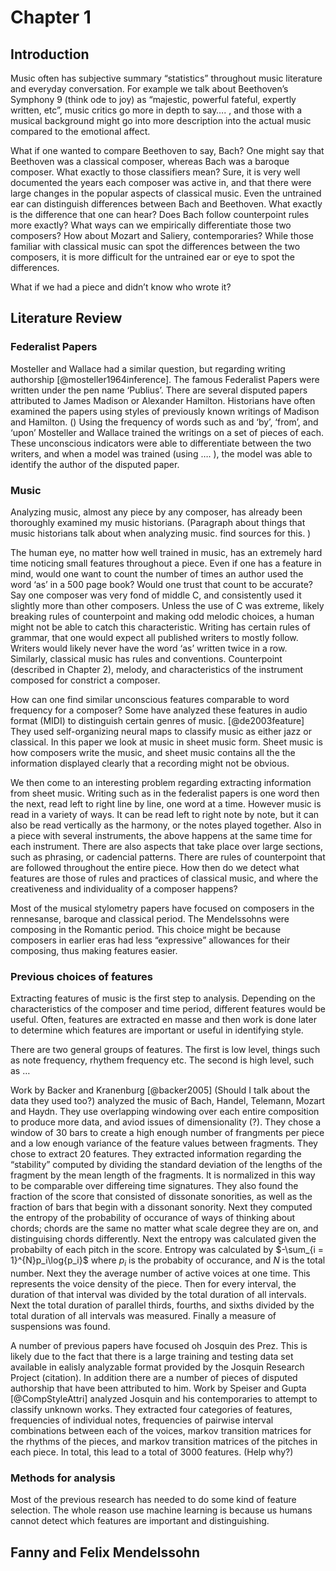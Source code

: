 # Chapter 1

## Introduction

Music often has subjective summary "statistics" throughout music literature and everyday conversation. For example we talk about Beethoven's Symphony 9 (think ode to joy) as "majestic, powerful fateful, expertly written, etc", music critics go more in depth to say.... , and those with a musical background might go into more description into the actual music compared to the emotional affect. 

What if one wanted to compare Beethoven to say, Bach? One might say that Beethoven was a classical composer, whereas Bach was a baroque composer. What exactly to those classifiers mean? Sure, it is very well documented the years each composer was active in, and that there were large changes in the popular aspects of classical music. Even the untrained ear can distinguish differences between Bach and Beethoven. What exactly is the difference that one can hear? Does Bach follow counterpoint rules more exactly? What ways can we empirically differentiate those two composers? How about Mozart and Saliery, contemporaries? While those familiar with classical music can spot the differences between the two composers, it is more difficult for the untrained ear or eye to spot the differences. 

What if we had a piece and didn't know who wrote it? 

## Literature Review

### Federalist Papers

Mosteller and Wallace had a similar question, but regarding writing authorship [@mosteller1964inference]. The famous Federalist Papers were written under the pen name 'Publius'. There are several disputed papers attributed to James Madison or Alexander Hamilton.  Historians have often examined the papers using styles of previously known writings of Madison and Hamilton. () Using the frequency of words such as and 'by', 'from', and 'upon' Mosteller and Wallace trained the writings on a set of pieces of each. These unconscious indicators were able to differentiate between the two writers, and when a model was trained (using .... ), the model was able to identify the author of the disputed paper.

### Music

Analyzing music, almost any piece by any composer, has already been thoroughly examined my music historians. (Paragraph about things that music historians talk about when analyzing music. find sources for this. )



The human eye, no matter how well trained in music, has an extremely hard time noticing small features throughout a piece. Even if one has a feature in mind, would one want to count the number of times an author used the word 'as' in a 500 page book? Would one trust that count to be accurate? Say one composer was very fond of middle C, and consistently used it slightly more than other composers. Unless the use of C was extreme, likely breaking rules of counterpoint and making odd melodic choices, a human might not be able to catch this characteristic. Writing has certain rules of grammar, that one would expect all published writers to mostly follow. Writers would likely never have the word 'as' written twice in a row. Similarly, classical music has rules and conventions. Counterpoint (described in Chapter 2), melody, and characteristics of the instrument composed for constrict a composer. 

How can one find similar unconscious features comparable to word frequency for a composer?  Some  have analyzed these features in audio format (MIDI) to distinguish certain genres of music. [@de2003feature] They used self-organizing neural maps to classify music as either jazz or classical. In this paper we look at music in sheet music form. Sheet music is how composers write the music, and sheet music contains all the the information displayed clearly that a recording might not be obvious.

We then come to an interesting problem regarding extracting information from sheet music. Writing such as in the federalist papers is one word then the next, read left to right line by line, one word at a time. However music is read in a variety of ways. It can be read left to right note by note, but it can also be read vertically as the harmony, or the notes played together. Also in a piece with several instruments, the above happens at the same time for each instrument. There are also aspects that take place over large sections, such as phrasing, or cadencial patterns. There are rules of counterpoint that are followed throughout the entire piece. How then do we detect what features are those of rules and practices of classical music, and where the creativeness and individuality of a composer happens? 

Most of the musical stylometry papers have focused on composers in the rennesanse, baroque and classical period. The Mendelssohns were composing in the Romantic period. This choice might be because composers in earlier eras had less "expressive" allowances for their composing, thus making features easier.

### Previous choices of features

Extracting features of music is the first step to analysis. Depending on the characteristics of the composer and time period, different features would be useful. Often, features are extracted en masse and then work is done later to determine which features are important or useful in identifying style. 

There are two general groups of features. The first is low level, things such as note frequency, rhythem frequency etc. The second is high level, such as ...

Work by Backer and Kranenburg [@backer2005] (Should I talk about the data they used too?) analyzed the music of Bach, Handel, Telemann, Mozart and Haydn. They use overlapping windowing over each entire composition to produce more data, and aviod issues of dimensionality (?). They chose a window of 30 bars to create a high enough number of frangments per piece and a low enough variance of the feature values between fragments. They chose to extract 20 features. They extracted information regarding the "stability" computed by dividing the standard deviation of the lengths of the fragment by the mean length of the fragments. It is normalized in this way to be comparable over differeing time signatures. They also found the fraction of the score that consisted of dissonate sonorities, as well as the fraction of bars that begin with a dissonant sonority. Next they computed the entropy of the probability of occurance of ways of thinking about chords; chords are the same no matter what scale degree they are on, and distinguising chords differently. Next the entropy was calculated given the probabilty of each pitch in the score. Entropy was calculated by $-\sum_{i = 1}^{N}p_i\log{p_i}$ where $p_i$ is the probabity of occurance, and $N$ is the total number. Next they the average number of active voices at one time. This represents the voice density of the piece. Then for every interval, the duration of that interval was divided by the total duration of all intervals. Next the total duration of parallel thirds, fourths, and sixths divided by the total duration of all intervals was measured. Finally a measure of suspensions was found. 

A number of previous papers have focused oh Josquin des Prez. This is likely due to the fact that there is a large training and testing data set available in ealisly analyzable format provided by the Josquin Research Project (citation). In addition there are a number of pieces of disputed authorship that have been attributed to him. Work by Speiser and Gupta [@CompStyleAttri] analyzed Josquin and his contemporaries to attempt to classify unknown works.  They extracted four categories of features, frequencies of individual notes, frequencies of pairwise interval combinations between each of the voices, markov transition matrices for the rhythms of the pieces, and markov transition matrices of the pitches in each piece. In total, this lead to a total of 3000 features. (Help why?)




### Methods for analysis

Most of the previous research has needed to do some kind of feature selection. The whole reason use machine learning is because us humans cannot detect which features are important and distinguishing. 





## Fanny and Felix Mendelssohn









































